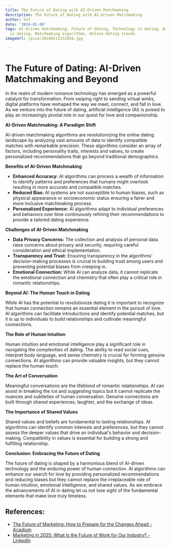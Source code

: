 ```yaml
---
title: The Future of Dating with AI-Driven Matchmaking
description: The Future of Dating with AI-Driven Matchmaking
author: Usf
date: '2024-01-09'
tags: AI-driven matchmaking, Future of dating, Technology in dating, Artificial intelligence
  in dating, Matchmaking algorithms, Online dating trends
imageUrl: /pixa/20240111152956.jpg

---
```

# The Future of Dating: AI-Driven Matchmaking and Beyond

In the realm of modern romance technology has emerged as a powerful catalyst for transformation. From swiping right to sending virtual winks, digital platforms have reshaped the way we meet,  connect, and  fall  in love. As we venture into the future of dating, artificial intelligence (AI) is  poised to play an increasingly pivotal role in our quest for  love and companionship.

**AI-Driven Matchmaking: A  Paradigm Shift**

AI-driven matchmaking algorithms are revolutionizing the online dating landscape by analyzing vast amounts of data to identify compatible matches with remarkable precision. These algorithms consider an array of factors,  including personality traits, interests and values, to create personalized recommendations  that go beyond traditional  demographics.

**Benefits of  AI-Driven Matchmaking**

* **Enhanced Accuracy:** AI algorithms can process a  wealth of information to identify patterns and preferences that humans might overlook resulting in more accurate and compatible matches.
* **Reduced Bias:** AI systems are not susceptible to human biases,  such as physical  appearance or socioeconomic status ensuring a fairer and more inclusive matchmaking process.
* **Personalized Experience:** AI  algorithms adapt to individual preferences and  behaviors  over time continuously  refining their recommendations  to provide a tailored  dating experience.

**Challenges of AI-Driven Matchmaking**

* **Data Privacy Concerns:** The collection and analysis of personal data raise concerns about privacy and security, requiring careful consideration and ethical  implementation.
* **Transparency and Trust:** Ensuring transparency in the  algorithms' decision-making processes is crucial to building trust among users and preventing potential biases from creeping in.
* **Emotional Connection:** While  AI  can analyze data,  it cannot replicate the emotional connection and chemistry that often play a critical role in romantic relationships.

**Beyond AI: The Human Touch in Dating**

While  AI has the potential to revolutionize dating it is important to recognize that human connection  remains an essential element in the pursuit of love. AI algorithms can facilitate introductions and identify potential matches, but it  is up to individuals to build relationships and cultivate  meaningful connections.

**The  Role of Human Intuition**

Human intuition and emotional intelligence play a significant role in navigating the complexities  of dating. The ability to read social cues, interpret body language, and  sense chemistry is crucial for forming genuine connections. AI algorithms can provide valuable insights,  but they cannot replace the human touch.

**The Art of Conversation**

Meaningful conversations are the lifeblood of romantic relationships. AI  can assist in breaking the ice and suggesting topics  but it  cannot replicate the nuances and subtleties of human  conversation. Genuine connections are built through shared experiences, laughter, and the exchange of  ideas.

**The Importance  of  Shared Values**

Shared  values and beliefs are  fundamental to lasting relationships. AI  algorithms can identify  common  interests and preferences, but they cannot assess the deeper values that drive  an individual's behavior and  decision-making. Compatibility in values is essential for building a strong and  fulfilling relationship.

**Conclusion: Embracing the Future  of Dating**

The future of dating is shaped by a harmonious blend of AI-driven technology and the enduring power  of  human connection. AI algorithms can enhance our search for love by providing personalized recommendations  and reducing biases but they cannot replace the irreplaceable role of human intuition, emotional intelligence, and shared values. As we embrace the advancements of AI in dating let us not lose  sight of the  fundamental elements that make love truly timeless.

## References:
- [The Future of Marketing: How to Prepare for the Changes Ahead - Acadium](https://acadium.com/blog/the-future-of-marketing/)
- [Marketing in 2025: What Is the Future of Work for Our Industry? - LinkedIn](https://www.linkedin.com/business/marketing/blog/skills/marketing-in-2025-what-is-the-future-of-work-for-our-industry)

